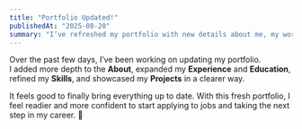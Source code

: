 ```yaml
---
title: "Portfolio Updated!"
publishedAt: "2025-08-20"
summary: "I’ve refreshed my portfolio with new details about me, my work, and my projects."
---
```


Over the past few days, I’ve been working on updating my portfolio.  
I added more depth to the **About**, expanded my **Experience** and **Education**, refined my **Skills**, and showcased my **Projects** in a clearer way.

It feels good to finally bring everything up to date. With this fresh portfolio, I feel readier and more confident to start applying to jobs and taking the next step in my career. 🚀
